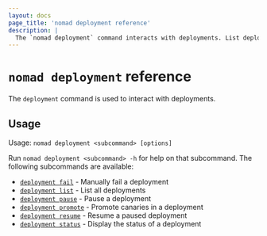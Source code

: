 ```yaml
---
layout: docs
page_title: 'nomad deployment reference'
description: |
  The `nomad deployment` command interacts with deployments. List deployments, fetch status, and promote canaries. Pause, resume, and fail deployments.
---
```


# `nomad deployment` reference

The `deployment` command is used to interact with deployments.

## Usage

Usage: `nomad deployment <subcommand> [options]`

Run `nomad deployment <subcommand> -h` for help on that subcommand. The following
subcommands are available:

- [`deployment fail`][fail] - Manually fail a deployment
- [`deployment list`][list] - List all deployments
- [`deployment pause`][pause] - Pause a deployment
- [`deployment promote`][promote] - Promote canaries in a deployment
- [`deployment resume`][resume] - Resume a paused deployment
- [`deployment status`][status] - Display the status of a deployment

[fail]: /nomad/docs/commands/deployment/fail 'Manually fail a deployment'
[list]: /nomad/docs/commands/deployment/list 'List all deployments'
[pause]: /nomad/docs/commands/deployment/pause 'Pause a deployment'
[promote]: /nomad/docs/commands/deployment/promote 'Promote canaries in a deployment'
[resume]: /nomad/docs/commands/deployment/resume 'Resume a paused deployment'
[status]: /nomad/docs/commands/deployment/status 'Display the status of a deployment'
